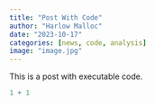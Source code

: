 ```yaml
---
title: "Post With Code"
author: "Harlow Malloc"
date: "2023-10-17"
categories: [news, code, analysis]
image: "image.jpg"
---
```


This is a post with executable code.

```r
1 + 1
```
